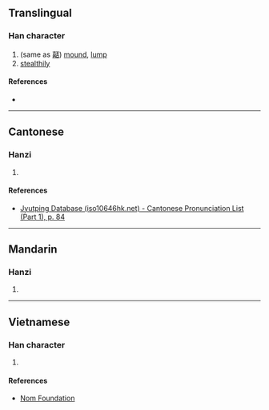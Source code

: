 {{character info/new}}
==Translingual==

===Han character===
{{Han char|rn=30|rad=口|as=14|sn=17|four=|canj=GRMFM|ids=⿰喜丕}}

# (same as [[嚭]]) [[mound]], [[lump]]
# [[stealthily]]

====References====
* {{Han ref|kx=0211.160|dkj=04437|dj=0434.120|hdz=10695.090|uh=567D|ud=22141}}

----

==Cantonese==

===Hanzi===
{{yue-hanzi|jyut=[[pei2]]|y=pei2}}

# {{defn|lang=yue|sort=口14}}

====References====
* [http://www.iso10646hk.net/jp/document/download.jsp Jyutping Database (iso10646hk.net) - Cantonese Pronunciation List (Part 1), p. 84]

----

==Mandarin==

===Hanzi===
{{cmn-hanzi|pin=[[pǐ]] ([[pi3]])|wg=p'i<sup>3</sup>}}

# {{defn|lang=cmn|sort=口14}}

----

==Vietnamese==

===Han character===
{{vi-hantu|[[vầy]], [[nằm]]|rs=口14}}

# {{defn|lang=vi|sort=口14}}

====References====
* [http://nomfoundation.org/common/nom_details.php?codepoint=567d Nom Foundation]